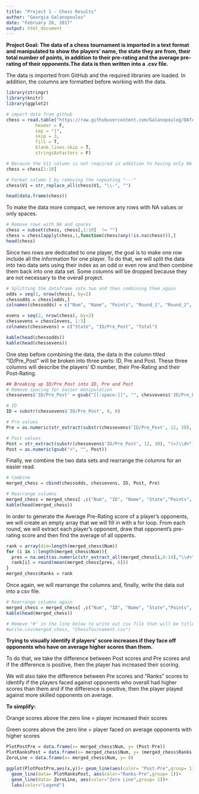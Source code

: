 ```yaml
---
title: "Project 1 - Chess Results"
author: "Georgia Galanopoulos"
date: "February 26, 2017"
output: html_document
---
```

**Project Goal:
The data of a chess tournament is imported in a text format and manipulated to show the players' name, the state they are from, their total number of points, in addition to their pre-rating and the average pre-rating of their opponents.The data is then written into a .csv file.**

The data is imported from GitHub and the required libraries are loaded. In addition, the columns are formatted before working with the data.
```r
library(stringr)
library(knitr)
library(ggplot2)

# import data from github
chess = read.table("https://raw.githubusercontent.com/Galanopoulog/DATA607-Project-1/master/chess.txt",
           header = F,
           sep = "|",
           skip = 3,
           fill = T,
           blank.lines.skip = T,
           stringsAsFactors = F)

# Because the V11 column is not required in addition to having only NA values, we remove it.
chess = chess[1:10]

# Format column 1 by removing the repeating "---"
chess$V1 = str_replace_all(chess$V1, "\\-", "")

head(data.frame(chess))
```

To make the data more compact, we remove any rows with NA values or only spaces.
```r
# Remove rows with NA and spaces
chess = subset(chess, chess[,1:10]  != "")
chess = chess[apply(chess,1,function(chess)any(!is.na(chess))),]
head(chess)
```

Since two rows are dedicated to one player, the goal is to make one row include all the information for one player. To do that, we will split the data into two data sets using their index as an odd or even row and then combine them back into one data set. Some columns will be dropped because they are not necessary to the overall project.
```r
# Splitting the dataframe into two and then combining them again
odds = seq(1, nrow(chess), by=2)
chessodds = chess[odds,]
colnames(chessodds) = c("Num", "Name", "Points", "Round_1", "Round_2", "Round_3", "Round_4", "Round_5", "Round_6", "Round_7")

evens = seq(2, nrow(chess), by=2)
chessevens = chess[evens, 1:3]
colnames(chessevens) = c("State", "ID/Pre_Post", "Total")

kable(head(chessodds))
kable(head(chessevens))
```


One step before combining the data, the data in the column titled "ID/Pre_Post" will be broken into three parts: ID, Pre and Post. These three columns will describe the players' ID number, their Pre-Rating and their Post-Rating.
```r
## Breaking up ID/Pre_Post into ID, Pre and Post
# Remove spacing for easier manipulation
chessevens$'ID/Pre_Post' = gsub("[[:space:]]", "", chessevens$'ID/Pre_Post')

# ID
ID = substr(chessevens$'ID/Pre_Post', 0, 8)

# Pre values
Pre = as.numeric(str_extract(substr(chessevens$'ID/Pre_Post', 12, 30), "\\d+"))

# Post values
Post = str_extract(substr(chessevens$'ID/Pre_Post', 12, 30), "(>)\\d+")
Post = as.numeric(gsub(">", "", Post))
```

Finally, we combine the two data sets and rearrange the columns for an easier read.
```r
# Combine
merged_chess = cbind(chessodds, chessevens, ID, Post, Pre)

# Rearrange columns
merged_chess = merged_chess[ ,c("Num", "ID", "Name", "State","Points", "Pre", "Post", "Round_1", "Round_2", "Round_3", "Round_4", "Round_5", "Round_6", "Round_7")]
kable(head(merged_chess))
```

In order to generate the Average Pre-Rating score of a player's opponents, we will create an empty array that we will fill in with a for loop. From each round, we will extract each player's opponent, draw that opponent's pre-rating score and then find the average of all oppents.
```r
rank = array(dim=length(merged_chess$Num))
for (i in 1:length(merged_chess$Num)){
  pres = na.omit(as.numeric(str_extract_all(merged_chess[i,8:14],"\\d+")))
  rank[i] = round(mean(merged_chess[pres, 6]))
}
merged_chess$Ranks = rank
```

Once again, we will rearrange the columns and, finally, write the data out into a csv file.
```r
# Rearrange columns again
merged_chess = merged_chess[ ,c("Num", "ID", "Name", "State","Points", "Pre", "Post", "Ranks", "Round_1", "Round_2", "Round_3", "Round_4", "Round_5", "Round_6", "Round_7")]
kable(head(merged_chess))

# Remove "#" in the line below to write out csv file that will be titled "ChessTournament"
#write.csv(merged_chess, "ChessTournament.csv")
```

**Trying to visually identify if players' score increases if they face off opponents who have on average higher scores than them.**

To do that, we take the difference between Post scores and Pre scores and if the difference is positive, then the player has increased their scoring.

We will also take the difference between Pre scores and "Ranks" scores to identify if the players faced against opponents who overall had higher scores than them and if the difference is positive, then the player played against more skilled opponents on average.

**To simplify:**

Orange scores above the zero line = player increased their scores

Green scores above the zero line = player faced on average opponents with higher scores


```r
PlotPostPre = data.frame(x= merged_chess$Num, y= (Post-Pre))
PlotRanksPost = data.frame(x= merged_chess$Num, y= (merged_chess$Ranks-Post))
ZeroLine = data.frame(x= merged_chess$Num, y= 0)

ggplot(PlotPostPre,aes(x,y))+ geom_line(aes(color= "Post-Pre",group= 1))+
  geom_line(data= PlotRanksPost, aes(color="Ranks-Pre",group= 1))+
  geom_line(data= ZeroLine, aes(color="Zero Line",group= 1))+
  labs(color="Legend")
```
